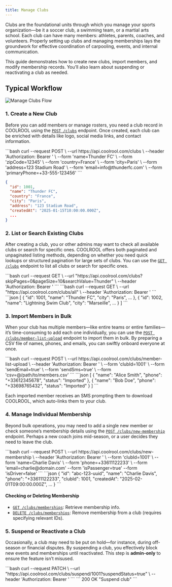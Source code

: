 ```yaml
---
title: Manage Clubs
---
```


Clubs are the foundational units through which you manage your sports organization—be it a soccer club, a swimming team, or a martial arts school. Each club can have many members: athletes, parents, coaches, and volunteers. Properly setting up clubs and managing memberships lays the groundwork for effective coordination of carpooling, events, and internal communication.

This guide demonstrates how to create new clubs, import members, and modify membership records. You’ll also learn about suspending or reactivating a club as needed.

## Typical Workflow

<Image src="media/flow-manage-clubs.svg" alt="Manage Clubs Flow"/>

### 1. Create a New Club
Before you can add members or manage rosters, you need a club record in COOLROOL using the [`POST /clubs`](/reference/endpoints/club-controller-create) endpoint. Once created, each club can be enriched with details like logo, social media links, and contact information.

<Tabs>
<TabItem value="Example request">
```bash
curl --request POST \
  --url https://api.coolrool.com/clubs \
  --header 'Authorization: Bearer <ADMIN_TOKEN>' \
  --form 'name=Thunder FC' \
  --form 'zipCode=12345' \
  --form 'country=France' \
  --form 'city=Paris' \
  --form 'address=123 Stadium Road' \
  --form 'email=info@thunderfc.com' \
  --form 'primaryPhone=+33-555-123456'
```
</TabItem>
<TabItem value="Example response">  

```json
{
  "id": 1001,
  "name": "Thunder FC",
  "country": "France",
  "city": "Paris",
  "address": "123 Stadium Road",
  "createdAt": "2025-01-15T10:00:00.000Z",
  ...
}
```
</TabItem>
</Tabs>


### 2. List or Search Existing Clubs
After creating a club, you or other admins may want to check all available clubs or search for specific ones. COOLROOL offers both paginated and unpaginated listing methods, depending on whether you need quick lookups or structured pagination for large sets of clubs. You can use the [`GET /clubs`](/reference/endpoints/club-controller-find-all) endpoint to list all clubs or search for specific ones.

<Tabs>
<TabItem value="Paginated, cURL">
```bash
curl --request GET \
  --url "https://api.coolrool.com/clubs?skipPages=0&pageSize=10&searchValue=Thunder" \
  --header 'Authorization: Bearer <TOKEN>'
```
</TabItem>
<TabItem value="Unpaginated, cURL">
```bash
curl --request GET \
  --url "https://api.coolrool.com/clubs/all" \
  --header 'Authorization: Bearer <TOKEN>'
```
</TabItem>
<TabItem value="Example response">
```json
[
  {
    "id": 1001,
    "name": "Thunder FC",
    "city": "Paris",
    ...
  },
  {
    "id": 1002,
    "name": "Lightning Swim Club",
    "city": "Marseille",
    ...
  }
]
```
</TabItem>
</Tabs>


### 3. Import Members in Bulk
When your club has multiple members—like entire teams or entire families—it’s time-consuming to add each one individually, you can use the [`POST /clubs/member-list-upload`](/reference/endpoints/club-controller-upload-csv) endpoint to import them in bulk. By preparing a CSV file of names, phones, and emails, you can swiftly onboard everyone at once.

<Tabs>
<TabItem value="Example request">
```bash
curl --request POST \
  --url https://api.coolrool.com/clubs/member-list-upload \
  --header 'Authorization: Bearer <ADMIN_TOKEN>' \
  --form 'clubId=1001' \
  --form 'sendEmail=true' \
  --form 'sendSms=true' \
  --form 'csv=@/path/to/members.csv'
```
</TabItem>
<TabItem value="Example response">
```json
[
  {
    "name": "Alice Smith",
    "phone": "+33612345678",
    "status": "Imported"
  },
  {
    "name": "Bob Doe",
    "phone": "+33698765432",
    "status": "Imported"
  }
]
```
</TabItem>
</Tabs>

Each imported member receives an SMS prompting them to download COOLROOL, which auto-links them to your club.

### 4. Manage Individual Membership
Beyond bulk operations, you may need to add a single new member or check someone’s membership details using the [`POST /clubs/new-membership`](/reference/endpoints/club-controller-add-new-membership) endpoint. Perhaps a new coach joins mid-season, or a user decides they need to leave the club. 

<Tabs>
<TabItem value="Example request">
```bash
curl --request POST \
  --url https://api.coolrool.com/clubs/new-membership \
  --header 'Authorization: Bearer <ADMIN_TOKEN>' \
  --form 'clubId=1001' \
  --form 'name=Charlie Davis' \
  --form 'phone=+33611122233' \
  --form 'email=charlie@domain.com'
  --form 'isPassenger=true'
  --form 'isDriver=false'
```
</TabItem>
<TabItem value="Example response">
```json
{
  "id": "abc-123-uuid",
  "name": "Charlie Davis",
  "phone": "+33611122233",
  "clubId": 1001,
  "createdAt": "2025-02-01T09:00:00.000Z",
  ...
}
```
</TabItem>
</Tabs>

#### Checking or Deleting Membership
- [`GET /clubs/memberships`](/reference/endpoints/club-controller-check-membership-status): Retrieve membership info.
- [`DELETE /clubs/memberships`](/reference/endpoints/club-controller-delete-membership): Remove membership from a club (requires specifying relevant IDs).


### 5. Suspend or Reactivate a Club
Occasionally, a club may need to be put on hold—for instance, during off-season or financial disputes. By suspending a club, you effectively block new events and memberships until reactivated. This step is **admin-only** to ensure the feature isn’t misused.

<Tabs>
<TabItem value="Example request">
```bash
curl --request PATCH \
  --url "https://api.coolrool.com/clubs/suspend/1001?suspendStatus=true" \
  --header 'Authorization: Bearer <ADMIN_TOKEN>'
```
</TabItem>
<TabItem value="Example response">
```
200 OK
"Suspend club"
```
</TabItem>
</Tabs>
